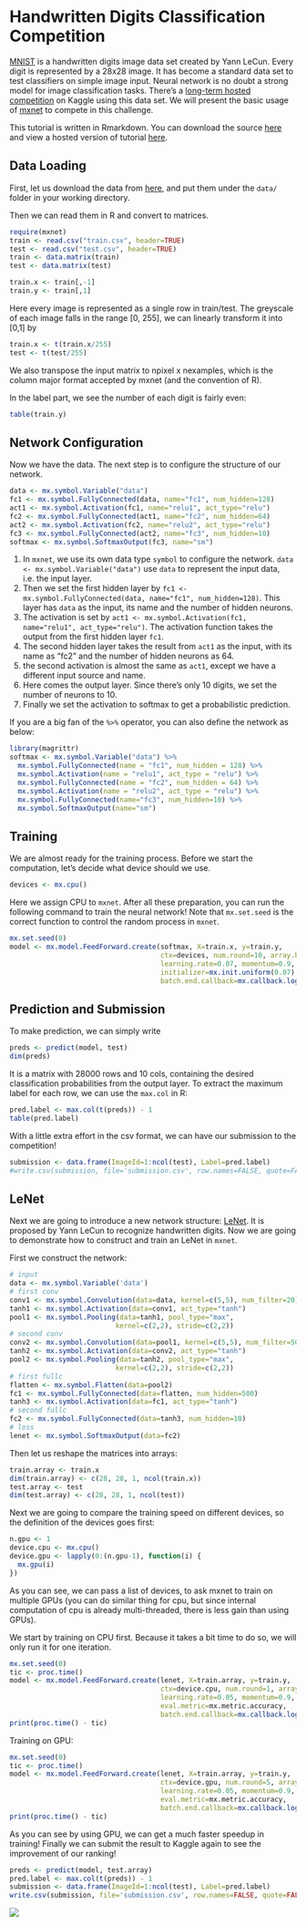Handwritten Digits Classification Competition
=============================================

[MNIST](http://yann.lecun.com/exdb/mnist/) is a handwritten digits image data set created by Yann LeCun. Every digit is represented by a 28x28 image. It has become a standard data set to test classifiers on simple image input. Neural network is no doubt a strong model for image classification tasks. There's a [long-term hosted competition](https://www.kaggle.com/c/digit-recognizer) on Kaggle using this data set.
We will present the basic usage of [mxnet](https://github.com/dmlc/mxnet/tree/master/R-package) to compete in this challenge.

This tutorial is written in Rmarkdown. You can download the source [here](https://github.com/dmlc/mxnet/blob/master/R-package/vignettes/mnistCompetition.Rmd) and view a
hosted version of tutorial [here](http://mxnet.readthedocs.io/en/latest/packages/r/mnistCompetition.html).

## Data Loading

First, let us download the data from [here](https://www.kaggle.com/c/digit-recognizer/data), and put them under the `data/` folder in your working directory.

Then we can read them in R and convert to matrices.

```r
require(mxnet)
train <- read.csv("train.csv", header=TRUE)
test <- read.csv("test.csv", header=TRUE)
train <- data.matrix(train)
test <- data.matrix(test)

train.x <- train[,-1]
train.y <- train[,1]
```

Here every image is represented as a single row in train/test. The greyscale of each image falls in the range [0, 255], we can linearly transform it into [0,1] by

```r
train.x <- t(train.x/255)
test <- t(test/255)
```
We also transpose the input matrix to npixel x nexamples, which is the column major format accepted by mxnet (and the convention of R).

In the label part, we see the number of each digit is fairly even:

```r
table(train.y)
```

## Network Configuration

Now we have the data. The next step is to configure the structure of our network.

```r
data <- mx.symbol.Variable("data")
fc1 <- mx.symbol.FullyConnected(data, name="fc1", num_hidden=128)
act1 <- mx.symbol.Activation(fc1, name="relu1", act_type="relu")
fc2 <- mx.symbol.FullyConnected(act1, name="fc2", num_hidden=64)
act2 <- mx.symbol.Activation(fc2, name="relu2", act_type="relu")
fc3 <- mx.symbol.FullyConnected(act2, name="fc3", num_hidden=10)
softmax <- mx.symbol.SoftmaxOutput(fc3, name="sm")
```

1. In `mxnet`, we use its own data type `symbol` to configure the network. `data <- mx.symbol.Variable("data")` use `data` to represent the input data, i.e. the input layer.
2. Then we set the first hidden layer by `fc1 <- mx.symbol.FullyConnected(data, name="fc1", num_hidden=128)`. This layer has `data` as the input, its name and the number of hidden neurons.
3. The activation is set by `act1 <- mx.symbol.Activation(fc1, name="relu1", act_type="relu")`. The activation function takes the output from the first hidden layer `fc1`.
4. The second hidden layer takes the result from `act1` as the input, with its name as "fc2" and the number of hidden neurons as 64.
5. the second activation is almost the same as `act1`, except we have a different input source and name.
6. Here comes the output layer. Since there's only 10 digits, we set the number of neurons to 10.
7. Finally we set the activation to softmax to get a probabilistic prediction.

If you are a big fan of the `%>%` operator, you can also define the network as below:

```r
library(magrittr)
softmax <- mx.symbol.Variable("data") %>%
  mx.symbol.FullyConnected(name = "fc1", num_hidden = 128) %>%
  mx.symbol.Activation(name = "relu1", act_type = "relu") %>%
  mx.symbol.FullyConnected(name = "fc2", num_hidden = 64) %>%
  mx.symbol.Activation(name = "relu2", act_type = "relu") %>%
  mx.symbol.FullyConnected(name="fc3", num_hidden=10) %>%
  mx.symbol.SoftmaxOutput(name="sm")
```

## Training

We are almost ready for the training process. Before we start the computation, let's decide what device should we use.

```r
devices <- mx.cpu()
```

Here we assign CPU to `mxnet`. After all these preparation, you can run the following command to train the neural network! Note that `mx.set.seed` is the correct function to control the random process in `mxnet`.

```r
mx.set.seed(0)
model <- mx.model.FeedForward.create(softmax, X=train.x, y=train.y,
                                     ctx=devices, num.round=10, array.batch.size=100,
                                     learning.rate=0.07, momentum=0.9,  eval.metric=mx.metric.accuracy,
                                     initializer=mx.init.uniform(0.07),
                                     batch.end.callback=mx.callback.log.train.metric(100))
```

## Prediction and Submission

To make prediction, we can simply write

```r
preds <- predict(model, test)
dim(preds)
```

It is a matrix with 28000 rows and 10 cols, containing the desired classification probabilities from the output layer. To extract the maximum label for each row, we can use the `max.col` in R:

```r
pred.label <- max.col(t(preds)) - 1
table(pred.label)
```

With a little extra effort in the csv format, we can have our submission to the competition!

```r
submission <- data.frame(ImageId=1:ncol(test), Label=pred.label)
#write.csv(submission, file='submission.csv', row.names=FALSE, quote=FALSE)
```

## LeNet

Next we are going to introduce a new network structure: [LeNet](http://yann.lecun.com/exdb/lenet/). It is proposed by Yann LeCun to recognize handwritten digits. Now we are going to demonstrate how to construct and train an LeNet in `mxnet`.

First we construct the network:

```r
# input
data <- mx.symbol.Variable('data')
# first conv
conv1 <- mx.symbol.Convolution(data=data, kernel=c(5,5), num_filter=20)
tanh1 <- mx.symbol.Activation(data=conv1, act_type="tanh")
pool1 <- mx.symbol.Pooling(data=tanh1, pool_type="max",
                          kernel=c(2,2), stride=c(2,2))
# second conv
conv2 <- mx.symbol.Convolution(data=pool1, kernel=c(5,5), num_filter=50)
tanh2 <- mx.symbol.Activation(data=conv2, act_type="tanh")
pool2 <- mx.symbol.Pooling(data=tanh2, pool_type="max",
                          kernel=c(2,2), stride=c(2,2))
# first fullc
flatten <- mx.symbol.Flatten(data=pool2)
fc1 <- mx.symbol.FullyConnected(data=flatten, num_hidden=500)
tanh3 <- mx.symbol.Activation(data=fc1, act_type="tanh")
# second fullc
fc2 <- mx.symbol.FullyConnected(data=tanh3, num_hidden=10)
# loss
lenet <- mx.symbol.SoftmaxOutput(data=fc2)
```

Then let us reshape the matrices into arrays:

```r
train.array <- train.x
dim(train.array) <- c(28, 28, 1, ncol(train.x))
test.array <- test
dim(test.array) <- c(28, 28, 1, ncol(test))
```

Next we are going to compare the training speed on different devices, so the definition of the devices goes first:

```r
n.gpu <- 1
device.cpu <- mx.cpu()
device.gpu <- lapply(0:(n.gpu-1), function(i) {
  mx.gpu(i)
})
```

As you can see, we can pass a list of devices, to ask mxnet to train on multiple GPUs (you can do similar thing for cpu,
but since internal computation of cpu is already multi-threaded, there is less gain than using GPUs).

We start by training on CPU first. Because it takes a bit time to do so, we will only run it for one iteration.

```r
mx.set.seed(0)
tic <- proc.time()
model <- mx.model.FeedForward.create(lenet, X=train.array, y=train.y,
                                     ctx=device.cpu, num.round=1, array.batch.size=100,
                                     learning.rate=0.05, momentum=0.9, wd=0.00001,
                                     eval.metric=mx.metric.accuracy,
                                     batch.end.callback=mx.callback.log.train.metric(100))
print(proc.time() - tic)
```

Training on GPU:

```r
mx.set.seed(0)
tic <- proc.time()
model <- mx.model.FeedForward.create(lenet, X=train.array, y=train.y,
                                     ctx=device.gpu, num.round=5, array.batch.size=100,
                                     learning.rate=0.05, momentum=0.9, wd=0.00001,
                                     eval.metric=mx.metric.accuracy,
                                     batch.end.callback=mx.callback.log.train.metric(100))
print(proc.time() - tic)
```

As you can see by using GPU, we can get a much faster speedup in training!
Finally we can submit the result to Kaggle again to see the improvement of our ranking!

```r
preds <- predict(model, test.array)
pred.label <- max.col(t(preds)) - 1
submission <- data.frame(ImageId=1:ncol(test), Label=pred.label)
write.csv(submission, file='submission.csv', row.names=FALSE, quote=FALSE)
```

![](../web-data/mxnet/knitr/mnistCompetition-kaggle-submission.png)
